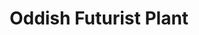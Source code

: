 ---
title: "Oddish Futurist Plant"
meta_title: "Oddish Futurist Plant craft"
description: "Craft de Oddish Futurist Plant"
rank: "s"
draft: false
name: "Oddish Futurist Plant"
recipe_img: "https://wiki.pokexgames.com/images/2/2e/Oddish_Futurist_Plant.png"
level: 107
craft_time: 18000
result: 1
value_npc: 1
ingredients:
  - name: "Darkrai Essences"
    quantity: 450
    item_img: "https://wiki.pokexgames.com/images/0/01/Darkrai-Essence.gif"
    value_npc: 1
  - name: "Corrupted Pot Of Moss Bugs"
    quantity: 3
    item_img: "https://wiki.pokexgames.com/images/b/b7/Corrupted_Pot_Of_Moss_Bug.gif"
    value_npc: 1
  - name: "Savage Fins"
    quantity: 2
    item_img: "https://wiki.pokexgames.com/images/9/9e/Savage_Fin.png"
    value_npc: 1
  - name: "Land Shark Horns"
    quantity: 2
    item_img: "https://wiki.pokexgames.com/images/a/a8/Land_Shark_Horn.png"
    value_npc: 1
  - name: "Catfish Whiskers"
    quantity: 1
    item_img: "https://wiki.pokexgames.com/images/9/92/Catfish_Whiskers.png"
    value_npc: 1
---